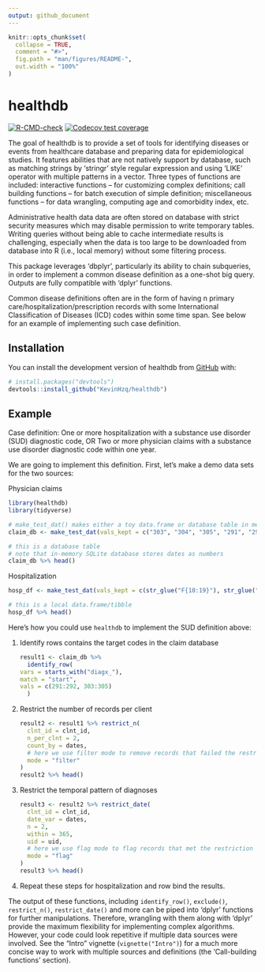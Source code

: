 ```yaml
---
output: github_document
---
```


<!-- README.md is generated from README.Rmd. Please edit that file -->

```r
knitr::opts_chunk$set(
  collapse = TRUE,
  comment = "#>",
  fig.path = "man/figures/README-",
  out.width = "100%"
)
```

# healthdb

<!-- badges: start -->
[![R-CMD-check](https://github.com/KevinHzq/healthdb/actions/workflows/R-CMD-check.yaml/badge.svg)](https://github.com/KevinHzq/healthdb/actions/workflows/R-CMD-check.yaml)
[![Codecov test coverage](https://codecov.io/gh/KevinHzq/healthdb/branch/master/graph/badge.svg)](https://app.codecov.io/gh/KevinHzq/healthdb?branch=master)
<!-- badges: end -->

The goal of healthdb is to provide a set of tools for identifying diseases or events from healthcare database and preparing data for epidemiological studies. It features abilities that are not natively support by database, such as matching strings by 'stringr' style regular expression and using 'LIKE' operator with multiple patterns in a vector. Three types of functions are included: interactive functions – for customizing complex definitions; call building functions – for batch execution of simple definition; miscellaneous functions – for data wrangling, computing age and comorbidity index, etc.

Administrative health data data are often stored on database with strict security measures which may disable permission to write temporary tables. Writing queries without being able to cache intermediate results is challenging, especially when the data is too large to be downloaded from database into R (i.e., local memory) without some filtering process.

This package leverages 'dbplyr', particularly its ability to chain subqueries, in order to implement a common disease definition as a one-shot big query. Outputs are fully compatible with 'dplyr' functions. 

Common disease definitions often are in the form of having n primary care/hospitalization/prescription records with some International Classification of Diseases (ICD) codes within some time span. See below for an example of implementing such case definition.

## Installation

You can install the development version of healthdb from [GitHub](https://github.com/) with:

``` r
# install.packages("devtools")
devtools::install_github("KevinHzq/healthdb")
```

## Example

Case definition: One or more hospitalization with a substance use disorder (SUD) diagnostic code, OR Two or more physician claims with a substance use disorder diagnostic code within one year.

We are going to implement this definition. First, let's make a demo data sets for the two sources:

Physician claims
```r
library(healthdb)
library(tidyverse)

# make_test_dat() makes either a toy data.frame or database table in memory with known number of rows that satisfy the query we will show later
claim_db <- make_test_dat(vals_kept = c("303", "304", "305", "291", "292", str_glue("30{30:59}"), str_glue("29{10:29}"), noise_val = c("999", "111")), type = "database")

# this is a database table
# note that in-memory SQLite database stores dates as numbers
claim_db %>% head()
```

Hospitalization
```r
hosp_df <- make_test_dat(vals_kept = c(str_glue("F{10:19}"), str_glue("F{100:199}"), noise_val = "999"), type = "data.frame")

# this is a local data.frame/tibble
hosp_df %>% head()
```

Here's how you could use `healthdb` to implement the SUD definition above:

1.  Identify rows contains the target codes in the claim database

    ```r
result1 <- claim_db %>%
  identify_row(
    vars = starts_with("diagx_"),
    match = "start",
    vals = c(291:292, 303:305)
  )
    ```

2.  Restrict the number of records per client

    ```r
result2 <- result1 %>% restrict_n(
  clnt_id = clnt_id,
  n_per_clnt = 2,
  count_by = dates,
  # here we use filter mode to remove records that failed the restriction
  mode = "filter"
)
result2 %>% head()
    ```

3.  Restrict the temporal pattern of diagnoses

    ```r
result3 <- result2 %>% restrict_date(
  clnt_id = clnt_id,
  date_var = dates,
  n = 2,
  within = 365,
  uid = uid,
  # here we use flag mode to flag records that met the restriction instead of removing those
  mode = "flag"
)
result3 %>% head()
    ```

4. Repeat these steps for hospitalization and row bind the results.

The output of these functions, including `identify_row()`, `exclude()`, `restrict_n()`, `restrict_date()` and more can be piped into 'dplyr' functions for further manipulations. Therefore, wrangling with them along with 'dplyr' provide the maximum flexibility for implementing complex algorithms. However, your code could look repetitive if multiple data sources were involved. See the "Intro" vignette (`vignette("Intro")`) for a much more concise way to work with multiple sources and definitions (the 'Call-building functions' section).
